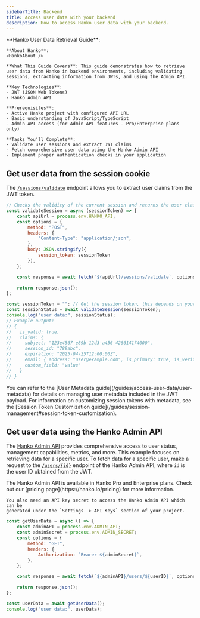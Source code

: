 ```yaml
---
sidebarTitle: Backend
title: Access user data with your backend
description: How to access Hanko user data with your backend.
---
```



<div class="hidden">
  **Hanko User Data Retrieval Guide**:

    **About Hanko**:
    <HankoAbout />

    **What This Guide Covers**: This guide demonstrates how to retrieve user data from Hanko in backend environments, including validating sessions, extracting information from JWTs, and using the Admin API.

    **Key Technologies**:
    - JWT (JSON Web Tokens)
    - Hanko Admin API

    **Prerequisites**:
    - Active Hanko project with configured API URL
    - Basic understanding of JavaScript/TypeScript
    - Admin API access (for Admin API features - Pro/Enterprise plans only)

    **Tasks You'll Complete**:
    - Validate user sessions and extract JWT claims
    - Fetch comprehensive user data using the Hanko Admin API
    - Implement proper authentication checks in your application
</div>

## Get user data from the session cookie

The [`/sessions/validate`](/api-reference/public/session-management/validate-a-session-1) endpoint allows you to extract user claims from the JWT token.

```js
// Checks the validity of the current session and returns the user claims
const validateSession = async (sessionToken) => {
    const apiUrl = process.env.HANKO_API;
    const options = {
        method: "POST",
        headers: {
            "Content-Type": "application/json",
        },
        body: JSON.stringify({
            session_token: sessionToken
        }),
    };

    const response = await fetch(`${apiUrl}/sessions/validate`, options);

    return response.json();
};

const sessionToken = ""; // Get the session token, this depends on your framework you use.
const sessionStatus = await validateSession(sessionToken);
console.log("user data:", sessionStatus);
// Example output:
// {
//   is_valid: true,
//   claims: {
//     subject: "123e4567-e89b-12d3-a456-426614174000",
//     session_id: "789abc",
//     expiration: "2025-04-25T12:00:00Z",
//     email: { address: "user@example.com", is_primary: true, is_verified: true },
//     custom_field: "value"
//   }
// }
```

<Note>
    You can refer to the [User Metadata guide](/guides/access-user-data/user-metadata) for details on managing
    user metadata included in the JWT payload. For information on customizing session tokens with metadata, see the
    [Session Token Customization guide](/guides/session-management#session-token-customization).
</Note>

## Get user data using the Hanko Admin API

The [Hanko Admin API](/api-reference/admin) provides comprehensive access to user status, management capabilities, metrics, and more. This example focuses on
retrieving data for a specific user.
To fetch data for a specific user, make a request to the [`/users/{id}`](https://docs.hanko.io/api-reference/admin/user-management/get-a-user-by-id) endpoint of the Hanko Admin API, where `id` is the user ID obtained from the JWT.

<Info>
    The Hanko Admin API is available in Hanko Pro and Enterprise plans. Check out
    our [pricing page](https://hanko.io/pricing) for more information.

    You also need an API key secret to access the Hanko Admin API which can be
    generated under the `Settings  > API Keys` section of your project.
</Info>

```js
const getUserData = async () => {
    const adminAPI = process.env.ADMIN_API;
    const adminSecret = process.env.ADMIN_SECRET;
    const options = {
        method: "GET",
        headers: {
            Authorization: `Bearer ${adminSecret}`,
        },
    };

    const response = await fetch(`${adminAPI}/users/${userID}`, options);

    return response.json();
};

const userData = await getUserData();
console.log("user data:", userData);
```